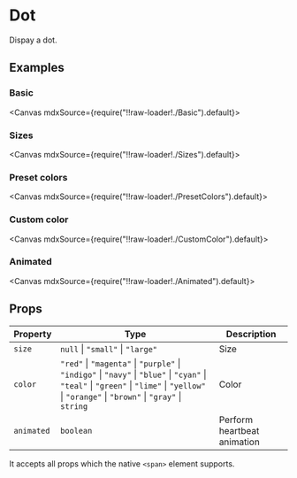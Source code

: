 
<Meta title="Views/Dot" />

# Dot

Dispay a dot.

## Examples

### Basic

<Canvas mdxSource={require("!!raw-loader!./Basic").default}>
  <Story id="examples-dot--basic" />
</Canvas>

### Sizes

<Canvas mdxSource={require("!!raw-loader!./Sizes").default}>
  <Story id="examples-dot--sizes" />
</Canvas>

### Preset colors

<Canvas mdxSource={require("!!raw-loader!./PresetColors").default}>
  <Story id="examples-dot--preset-colors" />
</Canvas>

### Custom color

<Canvas mdxSource={require("!!raw-loader!./CustomColor").default}>
  <Story id="examples-dot--custom-color" />
</Canvas>

### Animated

<Canvas mdxSource={require("!!raw-loader!./Animated").default}>
  <Story id="examples-dot--animated" />
</Canvas>

## Props

| Property   | Type                                                                                                                                                                                         | Description                 |
| ---------- | -------------------------------------------------------------------------------------------------------------------------------------------------------------------------------------------- | --------------------------- |
| `size`     | `null` \| `"small"` \| `"large"`                                                                                                                                                             | Size                        |
| `color`    | `"red"` \| `"magenta"` \| `"purple"` \| `"indigo"` \| `"navy"` \| `"blue"` \| `"cyan"` \| `"teal"` \| `"green"` \| `"lime"` \| `"yellow"` \| `"orange"` \| `"brown"` \| `"gray"` \| `string` | Color                       |
| `animated` | `boolean`                                                                                                                                                                                    | Perform heartbeat animation |

It accepts all props which the native `<span>` element supports.
